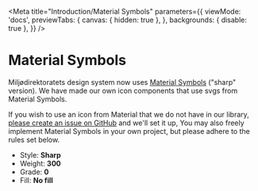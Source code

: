 
<Meta
  title="Introduction/Material Symbols"
  parameters={{
    viewMode: 'docs',
    previewTabs: {
      canvas: { hidden: true },
    },
    backgrounds: { disable: true },
  }}
/>

<div className="gs-wrapper">

# Material Symbols

Miljødirektoratets design system now uses [Material Symbols](https://fonts.google.com/icons?icon.style=Sharp) ("sharp" version). We have made our own icon components that use svgs from Material Symbols.

If you wish to use an icon from Material that we do not have in our library, [please create an issue on GitHub](https://github.com/miljodir/md-components/issues) and we'll set it up,
You may also freely implement Material Symbols in your own project, but please adhere to the rules set below.

- Style: **Sharp**
- Weight: **300**
- Grade: **0**
- Fill: **No fill**

</div>
